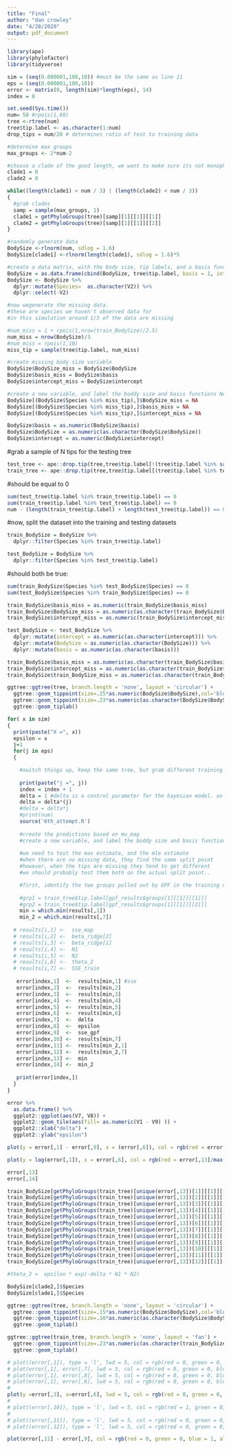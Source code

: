 ```yaml
---
title: "Final"
author: "dan crowley"
date: "4/28/2020"
output: pdf_document
---
```


```r
library(ape)
library(phylofactor)
library(tidyverse)
```

```r

sim = (seq(0.000001,100,10)) #must be the same as line 11
eps = (seq(0.000001,100,10))
error <- matrix(0, length(sim)*length(eps), 14)
index = 0
```

```r


set.seed(Sys.time())
num= 50 #rpois(1,60)
tree <-rtree(num)
tree$tip.label <- as.character(1:num)
drop_tips = num/20 # determines ratio of test to training data 

#determine max groups
max_groups <- 2*num-2

#choose a clade of the good length, we want to make sure its not monophyletic 
clade1 = 0
clade2 = 0

while((length(clade1) < num / 3) | (length(clade2) < num / 3))
{
  #grab clades
  samp = sample(max_groups, 1)
  clade1 = getPhyloGroups(tree)[samp][1][[1]][[1]]
  clade2 = getPhyloGroups(tree)[samp][1][[1]][[2]]
}

#randomly generate data                                            
BodySize <-rlnorm(num, sdlog = 1.6)
BodySize[clade1] <-rlnorm(length(clade1), sdlog = 1.6)*5

#create a data matrix, with the body size, tip labels, and a basis function of all 1s
BodySize = as.data.frame(cbind(BodySize, tree$tip.label, basis = 1, intercept = 1))
BodySize <- BodySize %>%
  dplyr::mutate(Species=  as.character(V2)) %>%
  dplyr::select(-V2)

#now wegenerate the missing data.
#these are species we haven't observed data for
#in this simulation around 1/3 of the data are missing

#num_miss = 1 + rpois(1,nrow(train_BodySize)/2.5)
num_miss = nrow(BodySize)/3
#num_miss = rpois(1,10)  
miss_tip = sample(tree$tip.label, num_miss)

#create missing body size variable
BodySize$BodySize_miss = BodySize$BodySize
BodySize$basis_miss = BodySize$basis
BodySize$intercept_miss = BodySize$intercept

#create a new variable, and label the boddy size and basis functions NA for these tips
BodySize[(BodySize$Species %in% miss_tip),]$BodySize_miss = NA
BodySize[(BodySize$Species %in% miss_tip),]$basis_miss = NA
BodySize[(BodySize$Species %in% miss_tip),]$intercept_miss = NA

BodySize$basis = as.numeric(BodySize$basis)
BodySize$BodySize = as.numeric(as.character(BodySize$BodySize))
BodySize$intercept = as.numeric(BodySize$intercept)

```


#grab a sample of N tips for the testing tree
```r
test_tree <- ape::drop.tip(tree,tree$tip.label[!(tree$tip.label %in% sample(tree$tip.label, drop_tips))])
train_tree <- ape::drop.tip(tree,tree$tip.label[(tree$tip.label %in% test_tree$tip.label)])
```

#should be equal to 0

```r
sum(test_tree$tip.label %in% train_tree$tip.label) == 0
sum(train_tree$tip.label %in% test_tree$tip.label) == 0
num - (length(train_tree$tip.label) + length(test_tree$tip.label)) == 0

```


#now, split the dataset into the training and testing datasets

```r

train_BodySize = BodySize %>% 
  dplyr::filter(Species %in% train_tree$tip.label)

test_BodySize = BodySize %>% 
  dplyr::filter(Species %in% test_tree$tip.label)

```

#should both be true:
```r

sum(train_BodySize$Species %in% test_BodySize$Species) == 0
sum(test_BodySize$Species %in% train_BodySize$Species) == 0

train_BodySize$basis_miss = as.numeric(train_BodySize$basis_miss)
train_BodySize$BodySize_miss = as.numeric(as.character(train_BodySize$BodySize_miss))
train_BodySize$intercept_miss = as.numeric(train_BodySize$intercept_miss)

```


```r

test_BodySize <- test_BodySize %>%
  dplyr::mutate(intercept = as.numeric(as.character(intercept))) %>%
  dplyr::mutate(BodySize = as.numeric(as.character(BodySize))) %>%
  dplyr::mutate(basis = as.numeric(as.character(basis)))

train_BodySize$basis_miss = as.numeric(as.character(train_BodySize$basis_miss))
train_BodySize$intercept_miss = as.numeric(as.character(train_BodySize$intercept_miss))
train_BodySize$train_BodySize_miss = as.numeric(as.character(train_BodySize$BodySize_miss))

```

```r

ggtree::ggtree(tree, branch.length = 'none', layout = 'circular') + 
  ggtree::geom_tippoint(size=.25*as.numeric(BodySize$BodySize),col='blue')  +
  ggtree::geom_tippoint(size=.23*as.numeric(as.character(BodySize$BodySize_miss)),col='red') +
  ggtree::geom_tiplab()  

```


```r


for( x in sim)
{
  print(paste("X =", x))
  epsilon = x
  j=1
  for(j in eps)
  {

    #switch things up, keep the same tree, but grab different training and tesing everytime
    
    print(paste("j =", j))
    index = index + 1
    delta = 1 #delta is a control parameter for the bayesian model. as it gets bigger the estimates shrink to 0
    delta = delta*(j)
    #delta = delta*j
    #print(num)
    source('6th_attempt.R')
  
    #create the predictions based on mu_map
    #create a new variable, and label the boddy size and basis functions NA for these tips
  
    #we need to test the max estimate, and the mle estimate
    #when there are no missing data, they find the same split point
    #however, when the tips are missing they tend to get different
    #we should probably test them both on the actual split point..

    #first, identify the two groups pulled out by GPF in the training dataset
  
    #grp1 = train_tree$tip.label[gpf_results$groups[1][[1]][[1]]]
    #grp2 = train_tree$tip.label[gpf_results$groups[1][[1]][[2]]]
    min = which.min(results[,1])
    min_2 = which.min(results[,7])
  
  # results[i,1] <-  sse_map
  # results[i,2] <-  beta_ridge[2]
  # results[i,3] <-  beta_ridge[1]
  # results[i,4] <-  N1
  # results[i,5] <-  N2
  # results[i,6] <-  theta_2
  # results[i,7] <-  SSE_train
    
   error[index,1]  <-  results[min,1] #sse 
   error[index,2]  <-  results[min,2]
   error[index,3]  <-  results[min,3]
   error[index,4]  <-  results[min,4]
   error[index,5]  <-  results[min,5]
   error[index,6]  <-  results[min,6]
   error[index,7]  <-  delta
   error[index,8]  <-  epsilon
   error[index,9]  <-  sse_gpf
   error[index,10] <-  results[min,7]
   error[index,11] <-  results[min_2,1]
   error[index,12] <-  results[min_2,7]
   error[index,13] <-  min
   error[index,14] <-  min_2
   
   print(error[index,])
  }
}

```


```r


error %>%
  as.data.frame() %>%
  ggplot2::ggplot(aes(V7, V8)) +
  ggplot2::geom_tile(aes(fill= as.numeric(V1 - V9) )) +
  ggplot2::xlab("delta") +
  ggplot2::ylab("epsilon")

plot(y = error[,1] - error[,9], x = (error[,6]), col = rgb(red = error[,13]/max(error[,13]), green = 0, blue = 1, alpha = 0.9)) 

plot(y = log(error[,1]), x = error[,6], col = rgb(red = error[,13]/max(error[,13]), green = 0, blue = 1, alpha = 0.9)) 

error[,13]
error[,14]

train_BodySize[getPhyloGroups(train_tree)[unique(error[,13])[1]][[1]][[1]],]$Species
train_BodySize[getPhyloGroups(train_tree)[unique(error[,13])[2]][[1]][[1]],]$Species
train_BodySize[getPhyloGroups(train_tree)[unique(error[,13])[3]][[1]][[1]],]$Species
train_BodySize[getPhyloGroups(train_tree)[unique(error[,13])[4]][[1]][[1]],]$Species
train_BodySize[getPhyloGroups(train_tree)[unique(error[,13])[5]][[1]][[1]],]$Species
train_BodySize[getPhyloGroups(train_tree)[unique(error[,13])[6]][[1]][[1]],]$Species
train_BodySize[getPhyloGroups(train_tree)[unique(error[,13])[7]][[1]][[1]],]$Species
train_BodySize[getPhyloGroups(train_tree)[unique(error[,13])[8]][[1]][[1]],]$Species
train_BodySize[getPhyloGroups(train_tree)[unique(error[,13])[9]][[1]][[1]],]$Species
train_BodySize[getPhyloGroups(train_tree)[unique(error[,13])[10]][[1]][[1]],]$Species
train_BodySize[getPhyloGroups(train_tree)[unique(error[,13])[11]][[1]][[1]],]$Species
train_BodySize[getPhyloGroups(train_tree)[unique(error[,13])[12]][[1]][[1]],]$Species

#theta_2 =  epsilon * exp(-delta * N1 * N2) 

BodySize[clade2,]$Species 
BodySize[clade1,]$Species 

ggtree::ggtree(tree, branch.length = 'none', layout = 'circular') + 
  ggtree::geom_tippoint(size=.15*as.numeric(BodySize$BodySize),col='blue')  +
  ggtree::geom_tippoint(size=.10*as.numeric(as.character(BodySize$BodySize_miss)),col='red') +
  ggtree::geom_tiplab()  

ggtree::ggtree(train_tree, branch.length = 'none', layout = 'fan') + 
  ggtree::geom_tippoint(size=.23*as.numeric(as.character(train_BodySize$BodySize_miss)),col='red') +
  ggtree::geom_tiplab() 

# plot((error[,1]), type = 'l', lwd = 5, col = rgb(red = 0, green = 0, blue = 1, alpha = 0.9))
# plot(error[,1], error[,7], lwd = 5, col = rgb(red = 0, green = 0, blue = 1, alpha = 0.9))
# plot(error[,1], error[,8], lwd = 5, col = rgb(red = 0, green = 0, blue = 1, alpha = 0.9))
# plot(error[,1], error[,6], lwd = 5, col = rgb(red = 0, green = 0, blue = 1, alpha = 0.9))
# 
plot(y =error[,3], x=error[,6], lwd = 5, col = rgb(red = 0, green = 0, blue = 1, alpha = 0.9))
# 
# plot((error[,10]), type = 'l', lwd = 5, col = rgb(red = 1, green = 0, blue = 1, alpha = 0.9))
# 
# plot((error[,11]), type = 'l', lwd = 5, col = rgb(red = 0, green = 0, blue = 1, alpha = 0.9))
# plot((error[,12]), type = 'l', lwd = 5, col = rgb(red = 0, green = 0, blue = 1, alpha = 0.9))

plot(error[,11] - error[,9], col = rgb(red = 0, green = 0, blue = 1, alpha = 0.9))                         

```




